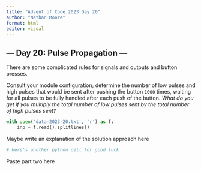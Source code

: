 ```yaml
---
title: "Advent of Code 2023 Day 20"
author: "Nathan Moore"
format: html
editor: visual
---
```


## --- Day 20: Pulse Propagation ---

There are some complicated rules for signals and outputs and button presses.

Consult your module configuration; determine the number of low pulses and high pulses that would be sent after pushing the button `1000` times, waiting for all pulses to be fully handled after each push of the button. *What do you get if you multiply the total number of low pulses sent by the total number of high pulses sent?*

```python

with open('data-2023-20.txt', 'r') as f:
    inp = f.read().splitlines()

```

Maybe write an explanation of the solution approach here

```python
# here's another python cell for good luck

```

Paste part two here

